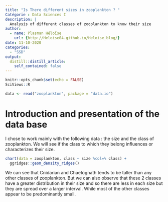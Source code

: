 ```yaml
---
title: "Is There different sizes in zooplankton ? "
Catégorie : Data Sciences I 
description: |
  Analysis of different classes of zooplankton to know their size
author:
  - name: Plasman Héloïse
    url: {http://Heloise04.github.io/Heloise_blog/}
date: 11-10-2020
categories:
  - "SSD"
output:
  distill::distill_article:
    self_contained: false
---
```


```r
knitr::opts_chunk$set(echo = FALSE)
SciViews::R
```

```r
data <- read("zooplankton", package = "data.io")
```

# Introduction and presentation of the data base 

I chose to work mainly with the following data : the size and the class of zooplankton. We will see if the class to which they belong influences or characterizes their size.


```r
chart(data = zooplankton, class ~ size %col=% class) +
  ggridges::geom_density_ridges()
```

We can see that Cnidarian and Chaetognath tends to be taller than any other classes of zooplankton. But we can also observe that these 2 classes have a greater distribution in their size and so there are less in each size but they are spread over a larger interval. While most of the other classes appear to be predominantly small.

